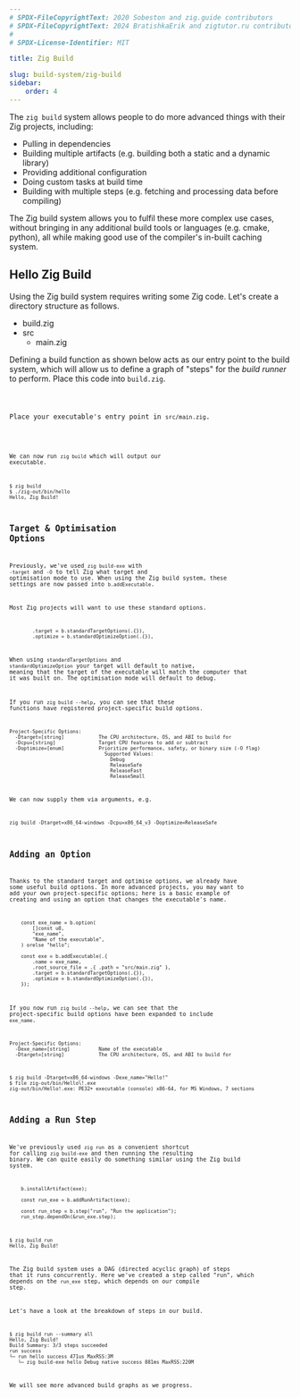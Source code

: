 ```yaml
---
# SPDX-FileCopyrightText: 2020 Sobeston and zig.guide contributors
# SPDX-FileCopyrightText: 2024 BratishkaErik and zigtutor.ru contributors
#
# SPDX-License-Identifier: MIT

title: Zig Build

slug: build-system/zig-build
sidebar:
    order: 4
---
```




The `zig build` system allows people to do more advanced things with their Zig
projects, including:

- Pulling in dependencies
- Building multiple artifacts (e.g. building both a static and a dynamic library)
- Providing additional configuration
- Doing custom tasks at build time
- Building with multiple steps (e.g. fetching and processing data before compiling)

The Zig build system allows you to fulfil these more complex use cases, without
bringing in any additional build tools or languages (e.g. cmake, python), all while making good
use of the compiler's in-built caching system.

## Hello Zig Build

Using the Zig build system requires writing some Zig code. Let's create a
directory structure as follows.

<FileTree>

- build.zig
- src
  - main.zig

</FileTree>

Defining a build function as shown below acts as our entry point to the build
system, which will allow us to define a graph of "steps" for the _build runner_
to perform. Place this code into `build.zig`.

<Code code={Build} lang="zig"/>

Place your executable's entry point in `src/main.zig`.

<Code code={Hello} lang="zig"/>

We can now run `zig build` which will output our executable.

```
$ zig build
$ ./zig-out/bin/hello
Hello, Zig Build!
```

## Target & Optimisation Options

Previously, we've used `zig build-exe` with `-target` and `-O` to tell Zig what
target and optimisation mode to use. When using the Zig build system, these settings are
now passed into `b.addExecutable`.

Most Zig projects will want to use these standard options.

```zig
        .target = b.standardTargetOptions(.{}),
        .optimize = b.standardOptimizeOption(.{}),
```

When using `standardTargetOptions` and `standardOptimizeOption` your target will
default to native, meaning that the target of the executable will match the
computer that it was built on. The optimisation mode will default to debug.

If you run `zig build --help`, you can see that these functions have registered
project-specific build options.

```
Project-Specific Options:
  -Dtarget=[string]            The CPU architecture, OS, and ABI to build for
  -Dcpu=[string]               Target CPU features to add or subtract
  -Doptimize=[enum]            Prioritize performance, safety, or binary size (-O flag)
                                 Supported Values:
                                   Debug
                                   ReleaseSafe
                                   ReleaseFast
                                   ReleaseSmall
```

We can now supply them via arguments, e.g.

```
zig build -Dtarget=x86_64-windows -Dcpu=x86_64_v3 -Doptimize=ReleaseSafe
```

## Adding an Option

Thanks to the standard target and optimise options, we already have some useful
build options. In more advanced projects, you may want to add your own
project-specific options; here is a basic example of creating and using an option
that changes the executable's name.

```zig
    const exe_name = b.option(
        []const u8,
        "exe_name",
        "Name of the executable",
    ) orelse "hello";

    const exe = b.addExecutable(.{
        .name = exe_name,
        .root_source_file = .{ .path = "src/main.zig" },
        .target = b.standardTargetOptions(.{}),
        .optimize = b.standardOptimizeOption(.{}),
    });
```

If you now run `zig build --help`, we can see that the project-specific build
options have been expanded to include `exe_name`.

```
Project-Specific Options:
  -Dexe_name=[string]          Name of the executable
  -Dtarget=[string]            The CPU architecture, OS, and ABI to build for
```

```
$ zig build -Dtarget=x86_64-windows -Dexe_name="Hello!"
$ file zig-out/bin/Hello\!.exe
zig-out/bin/Hello!.exe: PE32+ executable (console) x86-64, for MS Windows, 7 sections
```

## Adding a Run Step

We've previously used `zig run` as a convenient shortcut for calling `zig build-exe`
and then running the resulting binary. We can quite easily do something similar
using the Zig build system.

```zig
    b.installArtifact(exe);

    const run_exe = b.addRunArtifact(exe);

    const run_step = b.step("run", "Run the application");
    run_step.dependOn(&run_exe.step);
```

```
$ zig build run
Hello, Zig Build!
```

The Zig build system uses a DAG (directed acyclic graph) of steps that it runs
concurrently. Here we've created a step called "run", which depends on the
`run_exe` step, which depends on our compile step.

Let's have a look at the breakdown of steps in our build.

```
$ zig build run --summary all
Hello, Zig Build!
Build Summary: 3/3 steps succeeded
run success
└─ run hello success 471us MaxRSS:3M
   └─ zig build-exe hello Debug native success 881ms MaxRSS:220M
```

We will see more advanced build graphs as we progress.
